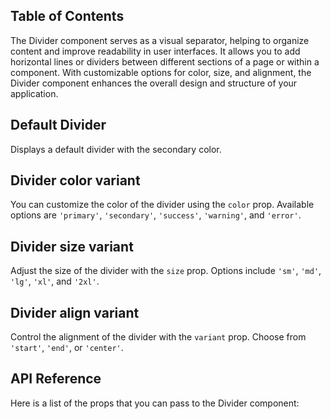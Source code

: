 

## Table of Contents

The Divider component serves as a visual separator, helping to organize content and improve readability in user interfaces. It allows you to add horizontal lines or dividers between different sections of a page or within a component. With customizable options for color, size, and alignment, the Divider component enhances the overall design and structure of your application.

## Default Divider

Displays a default divider with the secondary color.

<CodeHighlightPreview code={DefaultDividerCode}>
  <DefaultDivider />
</CodeHighlightPreview>

## Divider color variant

You can customize the color of the divider using the `color` prop. Available options are `'primary'`, `'secondary'`, `'success'`, `'warning'`, and `'error'`.

<CodeHighlightPreview code={DividerColorCode}>
  <DividerColor />
</CodeHighlightPreview>

## Divider size variant

Adjust the size of the divider with the `size` prop. Options include `'sm'`, `'md'`, `'lg'`, `'xl'`, and `'2xl'`.

<CodeHighlightPreview code={DividerSizeCode}>
  <DividerSize />
</CodeHighlightPreview>

## Divider align variant

Control the alignment of the divider with the `variant` prop. Choose from `'start'`, `'end'`, or `'center'`.

<CodeHighlightPreview code={DividerAlignCode}>
  <DividerAlign />
</CodeHighlightPreview>

## API Reference

Here is a list of the props that you can pass to the Divider component:

<ComponentApi data={dividerDataAPI} />
